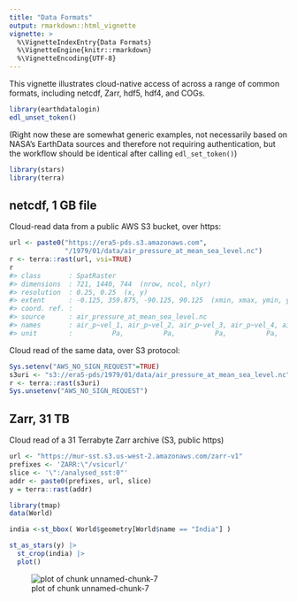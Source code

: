 ```yaml
---
title: "Data Formats"
output: rmarkdown::html_vignette
vignette: >
  %\VignetteIndexEntry{Data Formats}
  %\VignetteEngine{knitr::rmarkdown}
  %\VignetteEncoding{UTF-8}
---
```


This vignette illustrates cloud-native access of across a range of common formats, including netcdf, Zarr, hdf5, hdf4, and COGs.





```r
library(earthdatalogin)
edl_unset_token()
```

(Right now these are somewhat generic examples, not necessarily based on NASA's EarthData sources and therefore not requiring authentication, but the workflow should be identical after calling `edl_set_token()`)



```r
library(stars)
library(terra)
```

## netcdf, 1 GB file 

Cloud-read data from a public AWS S3 bucket, over https:


```r
url <- paste0("https://era5-pds.s3.amazonaws.com",
              "/1979/01/data/air_pressure_at_mean_sea_level.nc")
r <- terra::rast(url, vsi=TRUE)
r
#> class       : SpatRaster 
#> dimensions  : 721, 1440, 744  (nrow, ncol, nlyr)
#> resolution  : 0.25, 0.25  (x, y)
#> extent      : -0.125, 359.875, -90.125, 90.125  (xmin, xmax, ymin, ymax)
#> coord. ref. :  
#> source      : air_pressure_at_mean_sea_level.nc 
#> names       : air_p~vel_1, air_p~vel_2, air_p~vel_3, air_p~vel_4, air_p~vel_5, air_p~vel_6, ... 
#> unit        :          Pa,          Pa,          Pa,          Pa,          Pa,          Pa, ...
```

Cloud read of the same data, over S3 protocol:


```r
Sys.setenv("AWS_NO_SIGN_REQUEST"=TRUE)
s3uri <- "s3://era5-pds/1979/01/data/air_pressure_at_mean_sea_level.nc"
r <- terra::rast(s3uri)
Sys.unsetenv("AWS_NO_SIGN_REQUEST")
```

## Zarr, 31 TB

Cloud read of a 31 Terrabyte Zarr archive (S3, public https)


```r
url <- "https://mur-sst.s3.us-west-2.amazonaws.com/zarr-v1"
prefixes <- 'ZARR:\"/vsicurl/'
slice <- '\":/analysed_sst:0"'
addr <- paste0(prefixes, url, slice)
y = terra::rast(addr)
```



```r
library(tmap)
data(World)

india <-st_bbox( World$geometry[World$name == "India"] )
```



```r
st_as_stars(y) |>
  st_crop(india) |>
  plot()
```

![plot of chunk unnamed-chunk-7](img/unnamed-chunk-7-1.png)
